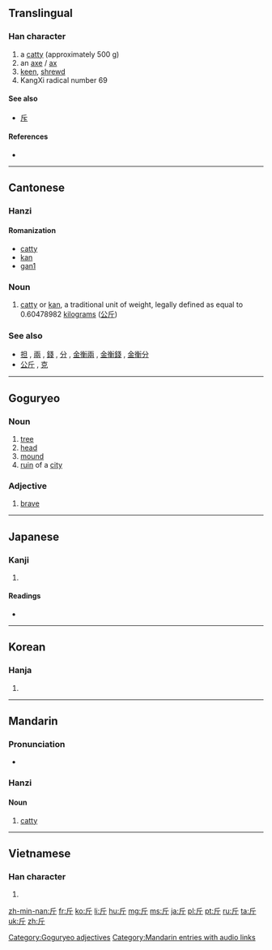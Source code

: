 {{also|觔|斥}}
==Translingual==
{{stroke order|strokes=4}}
{{stroke order|type=animate}}

===Han character===
{{Han char|rn=69|rad=斤|as=00|sn=4|four=7222<sub>1</sub>|canj=竹一中 (HML)}}

# a [[catty]] (approximately 500 g)
# an [[axe]] / [[ax]]
# [[keen]], [[shrewd]]
# KangXi radical number 69

====See also====
* [[斥]] <!-- graphically similar -->

====References====
* {{Han ref|kx=0479.040|dkj=13534|dj=0837.230|hdz=32022.010|uh=65A4|ud=26020|bh=A4E7|bd=42215}}

----

==Cantonese==

===Hanzi===
{{yue-hanzi|ts|jyut=|y=gan1|tas=斤}}

====Romanization====
* [[catty]]
* [[kan]]
* [[gan1]]

===Noun===
{{yue-noun|ts|tas=斤}}

# {{Hong Kong|lang=yue}} [[catty]] or [[kan]], a traditional unit of weight, legally defined as equal to 0.60478982 [[kilogram]]s ([[公斤]])

===See also===
* [[担]] , [[兩]] , [[錢]] , [[分]] , [[金衡兩]] , [[金衡錢]] , [[金衡分]]
* [[公斤]] , [[克]]

----
==Goguryeo==
===Noun===
{{head|zkg|noun|tr=kür}}

# [[tree]]
# [[head]]
# [[mound]]
# [[ruin]] of a [[city]]

===Adjective===
{{head|zkg|adjective|tr=kür}}

# [[brave]]
[[Category:Goguryeo adjectives]]

----

==Japanese==

===Kanji===
{{ja-kanji|grade=c|rs=斤00}}

# {{defn|lang=ja|sort=斤00}}

====Readings====
* {{ja-readings|on=[[きん]] (kin), [[こん]] (kon)|kun=[[おの]] (ono)}}

----

==Korean==

===Hanja===
{{ko-hanja|hangeul=근|eumhun=|rv=geun|mr=kŭn|y=kun}}

# {{defn|lang=ko|sort=斤00}}

----

==Mandarin==

===Pronunciation===
* {{audio|zh-jīn.ogg|audio}}

===Hanzi===
{{cmn-hanzi|pin=[[jīn]] ([[jin1]])|wg=chin<sup>1</sup>}}

====Noun====

# [[catty]]

[[Category:Mandarin entries with audio links]]

----

==Vietnamese==

===Han character===
{{vi-hantu|[[cân]], [[rìu]], [[gần]]|rs=斤00}}

# {{defn|lang=vi|sort=斤00}}

[[zh-min-nan:斤]]
[[fr:斤]]
[[ko:斤]]
[[li:斤]]
[[hu:斤]]
[[mg:斤]]
[[ms:斤]]
[[ja:斤]]
[[pl:斤]]
[[pt:斤]]
[[ru:斤]]
[[ta:斤]]
[[uk:斤]]
[[zh:斤]]